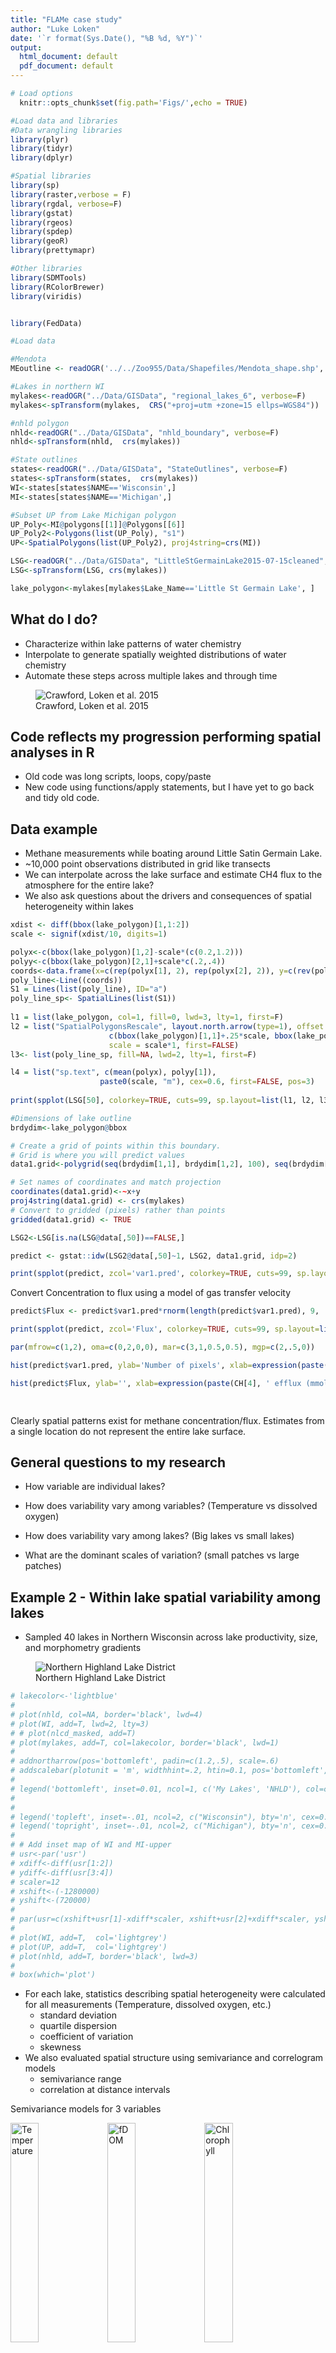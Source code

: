 ```yaml
---
title: "FLAMe case study"
author: "Luke Loken"
date: '`r format(Sys.Date(), "%B %d, %Y")`'
output:
  html_document: default
  pdf_document: default
---
```


```r
# Load options
  knitr::opts_chunk$set(fig.path='Figs/',echo = TRUE)
```

```r

#Load data and libraries
#Data wrangling libraries
library(plyr)
library(tidyr)
library(dplyr)

#Spatial libraries
library(sp)
library(raster,verbose = F)
library(rgdal, verbose=F)
library(gstat)
library(rgeos)
library(spdep)
library(geoR)
library(prettymapr)

#Other libraries
library(SDMTools)
library(RColorBrewer)
library(viridis)


library(FedData)

#Load data

#Mendota
MEoutline <- readOGR('../../Zoo955/Data/Shapefiles/Mendota_shape.shp', layer='Mendota_shape',stringsAsFactors = F)

#Lakes in northern WI
mylakes<-readOGR("../Data/GISData", "regional_lakes_6", verbose=F)
mylakes<-spTransform(mylakes,  CRS("+proj=utm +zone=15 ellps=WGS84"))

#nhld polygon
nhld<-readOGR("../Data/GISData", "nhld_boundary", verbose=F)
nhld<-spTransform(nhld,  crs(mylakes))

#State outlines
states<-readOGR("../Data/GISData", "StateOutlines", verbose=F)
states<-spTransform(states,  crs(mylakes))
WI<-states[states$NAME=='Wisconsin',]
MI<-states[states$NAME=='Michigan',]

#Subset UP from Lake Michigan polygon
UP_Poly<-MI@polygons[[1]]@Polygons[[6]]
UP_Poly2<-Polygons(list(UP_Poly), "s1")
UP<-SpatialPolygons(list(UP_Poly2), proj4string=crs(MI))

LSG<-readOGR("../Data/GISData", "LittleStGermainLake2015-07-15cleaned", verbose=F)
LSG<-spTransform(LSG, crs(mylakes))

lake_polygon<-mylakes[mylakes$Lake_Name=='Little St Germain Lake', ]

```

## What do I do? 

* Characterize within lake patterns of water chemistry
* Interpolate to generate spatially weighted distributions of water chemistry 
* Automate these steps across multiple lakes and through time

![Crawford, Loken et al. 2015](Images/FlameDiagram.png)


## Code reflects my progression performing spatial analyses in R 
* Old code was long scripts, loops, copy/paste
* New code using functions/apply statements, but I have yet to go back and tidy old code. 


## Data example

* Methane measurements while boating around Little Satin Germain Lake.
* ~10,000 point observations distributed in grid like transects
* We can interpolate across the lake surface and estimate CH4 flux to the atmosphere for the entire lake? 
* We also ask questions about the drivers and consequences of spatial heterogeneity within lakes


```r

xdist <- diff(bbox(lake_polygon)[1,1:2])
scale <- signif(xdist/10, digits=1)

polyx<-c(bbox(lake_polygon)[1,2]-scale*(c(0.2,1.2)))
polyy<-c(bbox(lake_polygon)[2,1]+scale*c(.2,.4))
coords<-data.frame(x=c(rep(polyx[1], 2), rep(polyx[2], 2)), y=c(rev(polyy), polyy))
poly_line<-Line((coords))
S1 = Lines(list(poly_line), ID="a")
poly_line_sp<- SpatialLines(list(S1))
          
l1 = list(lake_polygon, col=1, fill=0, lwd=3, lty=1, first=F)
l2 = list("SpatialPolygonsRescale", layout.north.arrow(type=1), offset = 
                      c(bbox(lake_polygon)[1,1]+.25*scale, bbox(lake_polygon)[2,2]-1.1*scale),
                      scale = scale*1, first=FALSE) 
l3<- list(poly_line_sp, fill=NA, lwd=2, lty=1, first=F)

l4 = list("sp.text", c(mean(polyx), polyy[1]),
                    paste0(scale, "m"), cex=0.6, first=FALSE, pos=3) 
          
print(spplot(LSG[50], colorkey=TRUE, cuts=99, sp.layout=list(l1, l2, l3, l4) , main="Measured CH4 (uM) in Little St Germain Lake", xlim=bbox(lake_polygon)[1,], ylim=bbox(lake_polygon)[2,]))

```

```r

#Dimensions of lake outline
brdydim<-lake_polygon@bbox

# Create a grid of points within this boundary.
# Grid is where you will predict values
data1.grid<-polygrid(seq(brdydim[1,1], brdydim[1,2], 100), seq(brdydim[2,1], brdydim[2,2], 100), borders=lake_polygon@polygons[[1]]@Polygons[[1]]@coords)

# Set names of coordinates and match projection
coordinates(data1.grid)<-~x+y
proj4string(data1.grid) <- crs(mylakes)
# Convert to gridded (pixels) rather than points
gridded(data1.grid) <- TRUE

LSG2<-LSG[is.na(LSG@data[,50])==FALSE,]

predict <- gstat::idw(LSG2@data[,50]~1, LSG2, data1.grid, idp=2)

print(spplot(predict, zcol='var1.pred', colorkey=TRUE, cuts=99, sp.layout=list(l1, l2, l3, l4) , main="Predicted CH4 (uM)", xlim=bbox(lake_polygon)[1,], ylim=bbox(lake_polygon)[2,]))

```

Convert Concentration to flux using a model of gas transfer velocity

```r

predict$Flux <- predict$var1.pred*rnorm(length(predict$var1.pred), 9, .1)*24/100

print(spplot(predict, zcol='Flux', colorkey=TRUE, cuts=99, sp.layout=list(l1, l2, l3, l4) , main="Predicted CH4 flux (mmol/m2/hr)", xlim=bbox(lake_polygon)[1,], ylim=bbox(lake_polygon)[2,]))

```


```r

par(mfrow=c(1,2), oma=c(0,2,0,0), mar=c(3,1,0.5,0.5), mgp=c(2,.5,0))

hist(predict$var1.pred, ylab='Number of pixels', xlab=expression(paste(CH[4], ' concentration (', mu, 'M)')), main='', col='lightgrey')

hist(predict$Flux, ylab='', xlab=expression(paste(CH[4], ' efflux (mmol m'^'-2', ' d'^'-1', ')')), main='', col='lightgrey')

        
```

Clearly spatial patterns exist for methane concentration/flux. Estimates from a single location do not represent the entire lake surface. 


## General questions to my research

* How variable are individual lakes?

* How does variability vary among variables? (Temperature vs dissolved oxygen)

* How does variability vary among lakes? (Big lakes vs small lakes)

* What are the dominant scales of variation? (small patches vs large patches)


## Example 2 - Within lake spatial variability among lakes

* Sampled 40 lakes in Northern Wisconsin across lake productivity, size, and morphometry gradients

![Northern Highland Lake District](../Figures/NHLDmap.png)

```r

# lakecolor<-'lightblue'
# 
# plot(nhld, col=NA, border='black', lwd=4)
# plot(WI, add=T, lwd=2, lty=3)
# # plot(nlcd_masked, add=T)
# plot(mylakes, add=T, col=lakecolor, border='black', lwd=1)
# 
# addnortharrow(pos='bottomleft', padin=c(1.2,.5), scale=.6)
# addscalebar(plotunit = 'm', widthhint=.2, htin=0.1, pos='bottomleft', padin=c(1.1,.15), style='ticks')
# 
# legend('bottomleft', inset=0.01, ncol=1, c('My Lakes', 'NHLD'), col=c('black'), pt.bg = c(lakecolor, 'white'), cex=0.8, lwd=c(1,3), lty=NA, pt.cex=2, pch=c(22), y.intersp=1.2, bty='n')
# 
# 
# legend('topleft', inset=-.01, ncol=2, c("Wisconsin"), bty='n', cex=0.8, x.intersp=0)
# legend('topright', inset=-.01, ncol=2, c("Michigan"), bty='n', cex=0.8, x.intersp=0)
# 
# # Add inset map of WI and MI-upper
# usr<-par('usr')
# xdiff<-diff(usr[1:2])
# ydiff<-diff(usr[3:4])
# scaler=12
# xshift<-(-1280000)
# yshift<-(720000)
# 
# par(usr=c(xshift+usr[1]-xdiff*scaler, xshift+usr[2]+xdiff*scaler, yshift+usr[3]-ydiff*scaler,yshift+usr[4]+ydiff*scaler))
# 
# plot(WI, add=T,  col='lightgrey')
# plot(UP, add=T,  col='lightgrey')
# plot(nhld, add=T, border='black', lwd=3)
# 
# box(which='plot')

```

* For each lake, statistics describing spatial heterogeneity were calculated for all measurements (Temperature, dissolved oxygen, etc.)
    + standard deviation
    + quartile dispersion
    + coefficient of variation
    + skewness
  
* We also evaluated spatial structure using semivariance and correlogram models
    + semivariance range
    + correlation at distance intervals

Semivariance models for 3 variables

![Temperature](Images/TmpC_hy.png){width=30%} ![fDOM](Images/fDOMRFU_h.png){width=30%}  ![Chlorophyll](Images/ChlAgL_h.png){width=30%}

Semivariance range is the distance at which observations are no longer spatially autocorrelated.

In this example, temperature (left panel) has a greater semivariance range (~1000 m), while fDOM (middle) and chlorophyll (right) have shorter ranges (~250 m). In this example, we can say that the dominant scale of variation for temperature occurs at a broader scale than the other variables. 

![Temperature](Images/Temp_map.png){width=30%} ![fDOM](Images/fDOM_map.png){width=30%} ![Chlorophyll](Images/ChlA_map.png){width=30%}

Looking at the maps, we see finer patches for fDOM and chlorophyll than temperature


## Semivariance modelling in R

* Uses the functions `variogram()`, `vgm()`, `fit.variogram()` in the `gstat` package

```r

library(gstat)

#Parameters for semivariogram calculation. Maximum distance (cutoff) and bin size (width)
cutoff=3000
width=50

# CH4 data are the 50th column in spatial points data frame 'LSG2'

# Calculate variogram
v = variogram(LSG2@data[,50]~1, LSG2, cutoff=cutoff, width=width)
plot(v)

```

* Now we need to fit a model
* What kind of model should we use?

```r

#Look at a few types of semivariogram models
show.vgms(sill=5, range=0.75, ylim=c(0,6), xlim=c(0,2.5), models=as.character(vgm()$short[c(1:10)]))
```

* Based on the variogram of the data, many choices are appropriate. 

* Note that these models all have the same sill and range parameter, but show different plateau distances. In all of these models the `range==1`, however only in the Spherical and circular models does this equate to the distance at which the sill is reached. Other models (Exponential, Gaussian, etc.) continue increasing beyond this distance. Therefore be careful in interpreting the 'range' attribute that these models produce. 

```r
models<-c('Nug', 'Lin', 'Sph', 'Gau')

# Guess sill, range, and nugget
# These help the fit.variogram function figure out the best model
est_sill<-median(v$gamma)
est_range<-cutoff/4
est_nugget<-v$gamma[1]

#fit model to variogram
#fit.method=2 weights closer observations more than distant ones.
v.fit <- fit.variogram(v, vgm(est_sill=est_sill, models, est_range=est_range, nugget=est_nugget), fit.method = 2)

# Look at model fit
plot(v, v.fit)
v.fit

#output semivariogram parameters
SemiRange <- v.fit$range[2]
SemiSill <- v.fit$psill[2]

```
Looks like a spherical model was selected, which does a pretty good of fitting data.
`fit.variogram` uses a weighted sum of squared errors for fitting models
You can adjust the weighting using the `fit.method` attribute in the `vgm` function


Or do this with a function and extract for multiple variables, days, and lakes

```r

# Function to fit variograms and extract range/model/sill
ExtractRangeSill <-function (SPdf, colname, models, plot, ...){
  
  #Subset data to remove NAs
  SPdf2<-SPdf[is.na(SPdf@data[,colname])==FALSE,]

  #Create variogram and estimate model parameters
  v <- variogram(SPdf2@data[,colname]~1, SPdf2, ...)
  est_sill<-median(v$gamma)
  est_range<-max(v$dist)/4
  est_nugget<-v$gamma[1]
  
  #Fit variogram model to variogram
  v.fit<-fit.variogram(v, vgm(est_sill=est_sill, models, est_range=est_range, nugget=est_nugget), ...)
  
  #output model type, sill, and range
  output<- data.frame(model=as.character(v.fit$model[nrow(v.fit)]), sill=v.fit$psill[nrow(v.fit)], range=v.fit$range[nrow(v.fit)])
  
  #Optional plotting
  if (missing(plot)){
  } else if (plot==T){
    print(plot(v, v.fit)) 
  } else {
  }
  
  return(output)
  
}

#Let's try it for one variable
head(LSG) #LSG is the spatialpointsdataframe
models<-c("Nug", "Lin", "Sph") #Which models to try?

table<-ExtractRangeSill(LSG2, colname='CH4uM_t', models=models, plot=T)
print(table)
```

Now let's apply it to multiple columns (variables) in one dataset

```r
columns<-c('TempC_t', 'fDOMQSU_t', 'CH4uM_t', 'CO2uM_t', 'ChlARFU_t')

SemiVarList<-lapply(columns, function (x) ExtractRangeSill(SPdf=LSG2, colname=x, models=models, plot=F))

#Clean up output table
SemiVarTable<-ldply(SemiVarList, data.frame)
SemiVarTable$variable <- columns
SemiVarTable<-SemiVarTable[c('variable', 'model', 'sill', 'range')]
print(SemiVarTable)

```

# Why is this useful?

Looking across lakes in northern Wisconsin, we see that variables differ in their spatial structure within lakes. 

![Semivariance ranges across lakes and variable types](../Figures/Boxplots/SemiVarRange_ViolinplotsAmongVariablesPointsNoLGR.png){width=75%}

* Temperature tends to have the greatest semivariance ranges. Dissolved oxygen, chlorophyll, blue green algae, and turbidity have shorter ranges. 

* Thus spatial structure occurs at finer scales for biotic varibles than physics!

![Semivariance range ratios across lakes and variable types](../Figures/Boxplots/SemiVarRangeRatios_ViolinplotsAmongVariablesPointsNoLGR.png){width=75%}

* The same data as above, but ranges divided by lake size. A range ratio of 1 means the semivariance occured at the lake scale. Smaller ratios means the scale of variation occured at finer spatial scales 

* Most often temperature spatial patterns occur at the lake scale (ratio=1). 



